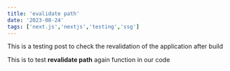 ```yaml
---
title: 'evalidate path'
date: '2023-08-24'
tags: ['next.js','nextjs','testing','ssg']
---
```


This is a testing post to check the revalidation of the application after build

This is to test **revalidate path** again function in our code 